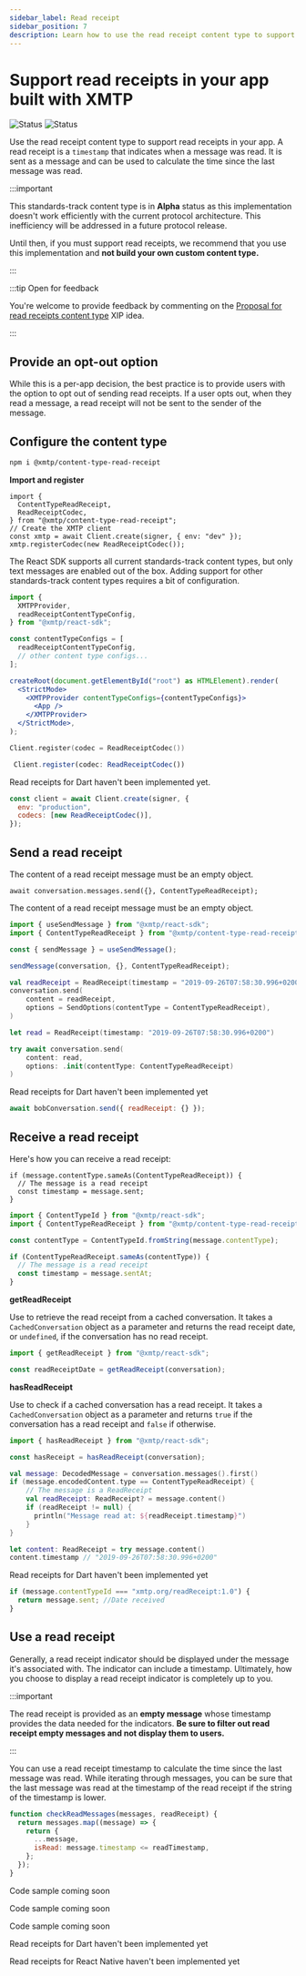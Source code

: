 ```yaml
---
sidebar_label: Read receipt
sidebar_position: 7
description: Learn how to use the read receipt content type to support read receipts in your app built with XMTP
---
```



# Support read receipts in your app built with XMTP

![Status](https://img.shields.io/badge/Content_type_status-Standards--track-yellow) ![Status](https://img.shields.io/badge/Reference_implementation_status-Alpha-orange)

Use the read receipt content type to support read receipts in your app. A read receipt is a `timestamp` that indicates when a message was read. It is sent as a message and can be used to calculate the time since the last message was read.

:::important

This standards-track content type is in **Alpha** status as this implementation doesn't work efficiently with the current protocol architecture. This inefficiency will be addressed in a future protocol release.

Until then, if you must support read receipts, we recommend that you use this implementation and **not build your own custom content type.**

:::

:::tip Open for feedback

You're welcome to provide feedback by commenting on the [Proposal for read receipts content type](https://github.com/orgs/xmtp/discussions/43) XIP idea.

:::

## Provide an opt-out option

While this is a per-app decision, the best practice is to provide users with the option to opt out of sending read receipts. If a user opts out, when they read a message, a read receipt will not be sent to the sender of the message.

## Configure the content type

<Tabs groupId="sdk-langs">
<TabItem value="js" label="JavaScript"  attributes={{className: "js_tab"}}>

```bash
npm i @xmtp/content-type-read-receipt
```

**Import and register**

```tsx
import {
  ContentTypeReadReceipt,
  ReadReceiptCodec,
} from "@xmtp/content-type-read-receipt";
// Create the XMTP client
const xmtp = await Client.create(signer, { env: "dev" });
xmtp.registerCodec(new ReadReceiptCodec());
```

</TabItem>
<TabItem value="react" label="React"  attributes={{className: "react_tab"}}>

The React SDK supports all current standards-track content types, but only text messages are enabled out of the box. Adding support for other standards-track content types requires a bit of configuration.

```jsx
import {
  XMTPProvider,
  readReceiptContentTypeConfig,
} from "@xmtp/react-sdk";

const contentTypeConfigs = [
  readReceiptContentTypeConfig,
  // other content type configs...
];

createRoot(document.getElementById("root") as HTMLElement).render(
  <StrictMode>
    <XMTPProvider contentTypeConfigs={contentTypeConfigs}>
      <App />
    </XMTPProvider>
  </StrictMode>,
);
```

</TabItem>
<TabItem value="kotlin" label="Kotlin"  attributes={{className: "kotlin_tab"}}>

```kotlin
Client.register(codec = ReadReceiptCodec())
```

</TabItem>
<TabItem value="swift" label="Swift"  attributes={{className: "swift_tab"}}>

```jsx
 Client.register(codec: ReadReceiptCodec())
```

</TabItem>
<TabItem value="dart" label="Dart"  attributes={{className: "dart_tab"}}>

Read receipts for Dart haven't been implemented yet.

</TabItem>
<TabItem value="rn" label="React Native"  attributes={{className: "rn_tab"}}>

```jsx
const client = await Client.create(signer, {
  env: "production",
  codecs: [new ReadReceiptCodec()],
});
```

</TabItem></Tabs>

## Send a read receipt

<Tabs groupId="sdk-langs">
<TabItem value="js" label="JavaScript"  attributes={{className: "js_tab"}}>

The content of a read receipt message must be an empty object.

```tsx
await conversation.messages.send({}, ContentTypeReadReceipt);
```

</TabItem>
<TabItem value="react" label="React"  attributes={{className: "react_tab"}}>

The content of a read receipt message must be an empty object.

```jsx
import { useSendMessage } from "@xmtp/react-sdk";
import { ContentTypeReadReceipt } from "@xmtp/content-type-read-receipt";

const { sendMessage } = useSendMessage();

sendMessage(conversation, {}, ContentTypeReadReceipt);
```

</TabItem>
<TabItem value="kotlin" label="Kotlin"  attributes={{className: "kotlin_tab"}}>

```kotlin
val readReceipt = ReadReceipt(timestamp = "2019-09-26T07:58:30.996+0200")
conversation.send(
    content = readReceipt,
    options = SendOptions(contentType = ContentTypeReadReceipt),
)
```

</TabItem>
<TabItem value="swift" label="Swift"  attributes={{className: "swift_tab"}}>

```swift
let read = ReadReceipt(timestamp: "2019-09-26T07:58:30.996+0200")

try await conversation.send(
    content: read,
    options: .init(contentType: ContentTypeReadReceipt)
)
```

</TabItem>
<TabItem value="dart" label="Dart"  attributes={{className: "dart_tab"}}>

Read receipts for Dart haven't been implemented yet

</TabItem>
<TabItem value="rn" label="React Native"  attributes={{className: "rn_tab"}}>

```jsx
await bobConversation.send({ readReceipt: {} });
```

</TabItem>
</Tabs>

## Receive a read receipt

Here's how you can receive a read receipt:

<Tabs groupId="sdk-langs">
<TabItem value="js" label="JavaScript"  attributes={{className: "js_tab"}}>

```tsx
if (message.contentType.sameAs(ContentTypeReadReceipt)) {
  // The message is a read receipt
  const timestamp = message.sent;
}
```

</TabItem>
<TabItem value="react" label="React"  attributes={{className: "react_tab"}}>

```jsx
import { ContentTypeId } from "@xmtp/react-sdk";
import { ContentTypeReadReceipt } from "@xmtp/content-type-read-receipt";

const contentType = ContentTypeId.fromString(message.contentType);

if (ContentTypeReadReceipt.sameAs(contentType)) {
  // The message is a read receipt
  const timestamp = message.sentAt;
}
```

**getReadReceipt**

Use to retrieve the read receipt from a cached conversation. It takes a `CachedConversation` object as a parameter and returns the read receipt date, or `undefined`, if the conversation has no read receipt.

```jsx
import { getReadReceipt } from "@xmtp/react-sdk";

const readReceiptDate = getReadReceipt(conversation);
```

**hasReadReceipt**

Use to check if a cached conversation has a read receipt. It takes a `CachedConversation` object as a parameter and returns `true` if the conversation has a read receipt and `false` if otherwise.

```jsx
import { hasReadReceipt } from "@xmtp/react-sdk";

const hasReceipt = hasReadReceipt(conversation);
```

</TabItem>
<TabItem value="kotlin" label="Kotlin"  attributes={{className: "kotlin_tab"}}>

```kotlin
val message: DecodedMessage = conversation.messages().first()
if (message.encodedContent.type == ContentTypeReadReceipt) {
    // The message is a ReadReceipt
    val readReceipt: ReadReceipt? = message.content()
    if (readReceipt != null) {
      println("Message read at: ${readReceipt.timestamp}")
    }
}
```

</TabItem>
<TabItem value="swift" label="Swift"  attributes={{className: "swift_tab"}}>

```swift
let content: ReadReceipt = try message.content()
content.timestamp // "2019-09-26T07:58:30.996+0200"
```

</TabItem>
<TabItem value="dart" label="Dart"  attributes={{className: "dart_tab"}}>

Read receipts for Dart haven't been implemented yet

</TabItem>
<TabItem value="rn" label="React Native"  attributes={{className: "rn_tab"}}>

```jsx
if (message.contentTypeId === "xmtp.org/readReceipt:1.0") {
  return message.sent; //Date received
}
```

</TabItem>
</Tabs>

## Use a read receipt

Generally, a read receipt indicator should be displayed under the message it's associated with. The indicator can include a timestamp. Ultimately, how you choose to display a read receipt indicator is completely up to you.

:::important

The read receipt is provided as an **empty message** whose timestamp provides the data needed for the indicators. **Be sure to filter out read receipt empty messages and not display them to users.**

:::

You can use a read receipt timestamp to calculate the time since the last message was read. While iterating through messages, you can be sure that the last message was read at the timestamp of the read receipt if the string of the timestamp is lower.

<Tabs groupId="sdk-langs">
<TabItem value="js" label="JavaScript"  attributes={{className: "js_tab"}}>

```jsx
function checkReadMessages(messages, readReceipt) {
  return messages.map((message) => {
    return {
      ...message,
      isRead: message.timestamp <= readTimestamp,
    };
  });
}
```

</TabItem>
<TabItem value="react" label="React"  attributes={{className: "react_tab"}}>

Code sample coming soon

</TabItem>
<TabItem value="kotlin" label="Kotlin"  attributes={{className: "kotlin_tab"}}>

Code sample coming soon

</TabItem>
<TabItem value="swift" label="Swift"  attributes={{className: "swift_tab"}}>

Code sample coming soon

</TabItem>
<TabItem value="dart" label="Dart"  attributes={{className: "dart_tab"}}>

Read receipts for Dart haven't been implemented yet

</TabItem>
<TabItem value="rn" label="React Native"  attributes={{className: "rn_tab"}}>

Read receipts for React Native haven't been implemented yet

</TabItem>
</Tabs>
